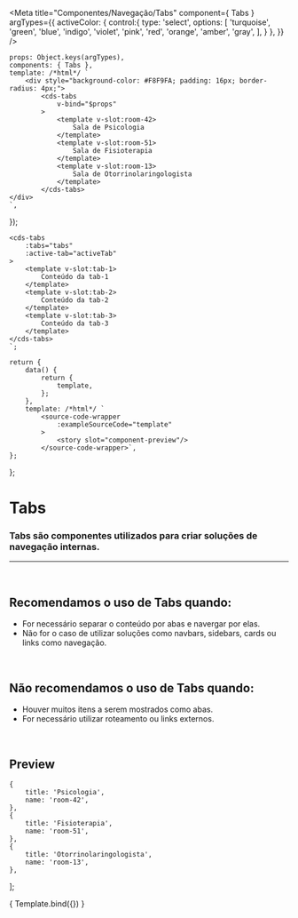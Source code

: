 
<Meta
	title="Componentes/Navegação/Tabs"
	component={ Tabs }
	argTypes={{
		activeColor: {
			control:{
				type: 'select',
				options: [
					'turquoise',
					'green',
					'blue',
					'indigo',
					'violet',
					'pink',
					'red',
					'orange',
					'amber',
					'gray',
				],
			}
		},
	}}
/>

	props: Object.keys(argTypes),
	components: { Tabs },
	template: /*html*/ `
		<div style="background-color: #F8F9FA; padding: 16px; border-radius: 4px;">
			<cds-tabs
				v-bind="$props"
			>
				<template v-slot:room-42>
					Sala de Psicologia
				</template>
				<template v-slot:room-51>
					Sala de Fisioterapia
				</template>
				<template v-slot:room-13>
					Sala de Otorrinolaringologista
				</template>
			</cds-tabs>
	</div>
	`,
});

	<cds-tabs 
		:tabs="tabs"
		:active-tab="activeTab"
	>
		<template v-slot:tab-1>
			Conteúdo da tab-1
		</template>
		<template v-slot:tab-2>
			Conteúdo da tab-2
		</template>
		<template v-slot:tab-3>
			Conteúdo da tab-3
		</template>
	</cds-tabs>
	`;

	return {
		data() {
			return {
				template,
			};
		},
		template: /*html*/ `
			<source-code-wrapper
				:exampleSourceCode="template"
			>
				<story slot="component-preview"/>
			</source-code-wrapper>`,
	};
};

# Tabs

### Tabs são componentes utilizados para criar soluções de navegação internas.
---
<br />

## Recomendamos o uso de Tabs quando:
- For necessário separar o conteúdo por abas e navergar por elas.
- Não for o caso de utilizar soluções como navbars, sidebars, cards ou links como navegação.

<br />

## Não recomendamos o uso de Tabs quando:
- Houver muitos itens a serem mostrados como abas.
- For necessário utilizar roteamento ou links externos.

<br />

## Preview

	{
		title: 'Psicologia',
		name: 'room-42',
	},
	{
		title: 'Fisioterapia',
		name: 'room-51',
	},
	{
		title: 'Otorrinolaringologista',
		name: 'room-13',
	},
];

<Canvas>
	<Story
		name="Tabs"
		decorators={[docsDecorator]}
		args={{
			tabs: items,
			activeTab: items[1],
		}}
	>
		{ Template.bind({}) }
	</Story>
</Canvas>

<ArgsTable story="Tabs" />